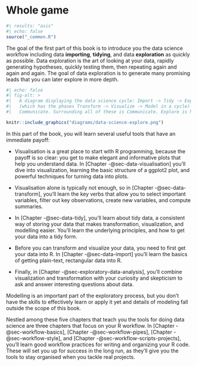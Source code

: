 # Whole game {#sec-whole-game-intro .unnumbered}

```r
#| results: "asis"
#| echo: false
source("_common.R")
```

The goal of the first part of this book is to introduce you the data science workflow including data **importing**, **tidying**, and data **exploration** as quickly as possible.
Data exploration is the art of looking at your data, rapidly generating hypotheses, quickly testing them, then repeating again and again and again.
The goal of data exploration is to generate many promising leads that you can later explore in more depth.

```r
#| echo: false
#| fig-alt: >
#|   A diagram displaying the data science cycle: Import -> Tidy -> Explore 
#|   (which has the phases Transform -> Visualize -> Model in a cycle) -> 
#|   Communicate. Surrounding all of these is Communicate. Explore is highlighted.

knitr::include_graphics("diagrams/data-science-explore.png")
```

<!--# TO DO: Update figure to include import and tidy as well. -->

In this part of the book, you will learn several useful tools that have an immediate payoff:

-   Visualisation is a great place to start with R programming, because the payoff is so clear: you get to make elegant and informative plots that help you understand data.
    In [Chapter -@sec-data-visualisation] you'll dive into visualization, learning the basic structure of a ggplot2 plot, and powerful techniques for turning data into plots.

-   Visualisation alone is typically not enough, so in [Chapter -@sec-data-transform], you'll learn the key verbs that allow you to select important variables, filter out key observations, create new variables, and compute summaries.

-   In [Chapter -@sec-data-tidy], you'll learn about tidy data, a consistent way of storing your data that makes transformation, visualization, and modelling easier.
    You'll learn the underlying principles, and how to get your data into a tidy form.

-   Before you can transform and visualize your data, you need to first get your data into R.
    In [Chapter -@sec-data-import] you'll learn the basics of getting plain-text, rectangular data into R.

-   Finally, in [Chapter -@sec-exploratory-data-analysis], you'll combine visualization and transformation with your curiosity and skepticism to ask and answer interesting questions about data.

Modelling is an important part of the exploratory process, but you don't have the skills to effectively learn or apply it yet and details of modeling fall outside the scope of this book.

Nestled among these five chapters that teach you the tools for doing data science are three chapters that focus on your R workflow.
In [Chapter -@sec-workflow-basics], [Chapter -@sec-workflow-pipes], [Chapter -@sec-workflow-style], and [Chapter -@sec-workflow-scripts-projects], you'll learn good workflow practices for writing and organizing your R code.
These will set you up for success in the long run, as they'll give you the tools to stay organised when you tackle real projects.
